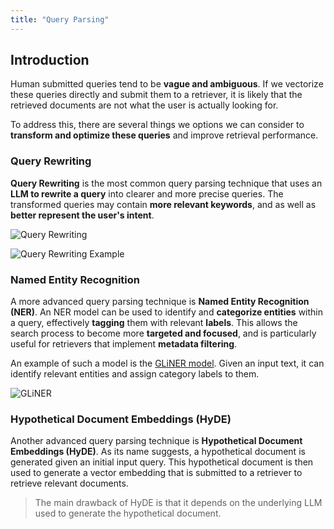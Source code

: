 ```yaml
---
title: "Query Parsing"
---
```


## Introduction

Human submitted queries tend to be **vague and ambiguous**. 
If we vectorize these queries directly and submit them to a retriever, it is likely that the retrieved documents are not what the user is actually looking for. 

To address this, there are several things we options we can consider to **transform and optimize these queries** and improve retrieval performance. 

### Query Rewriting

**Query Rewriting** is the most common query parsing technique that uses an **LLM to rewrite a query** into clearer and more precise queries. 
The transformed queries may contain **more relevant keywords**, and as well as **better represent the user's intent**. 

![Query Rewriting](/images/Y3q56UlpcG.png)

![Query Rewriting Example](/images/HYL1byWgqr.png)

### Named Entity Recognition

A more advanced query parsing technique is **Named Entity Recognition (NER)**. 
An NER model can be used to identify and **categorize entities** within a query, effectively **tagging** them with relevant **labels**. 
This allows the search process to become more **targeted and focused**, and is particularly useful for retrievers that implement **metadata filtering**. 

An example of such a model is the <a href="https://github.com/urchade/GLiNER" target="_blank">GLiNER model</a>. 
Given an input text, it can identify relevant entities and assign category labels to them. 

![GLiNER](/images/nA8Zcr0uvh.png)

### Hypothetical Document Embeddings (HyDE)

Another advanced query parsing technique is **Hypothetical Document Embeddings (HyDE)**. 
As its name suggests, a hypothetical document is generated given an initial input query. 
This hypothetical document is then used to generate a vector embedding that is submitted to a retriever to retrieve relevant documents. 

>The main drawback of HyDE is that it depends on the underlying LLM used to generate the hypothetical document. 